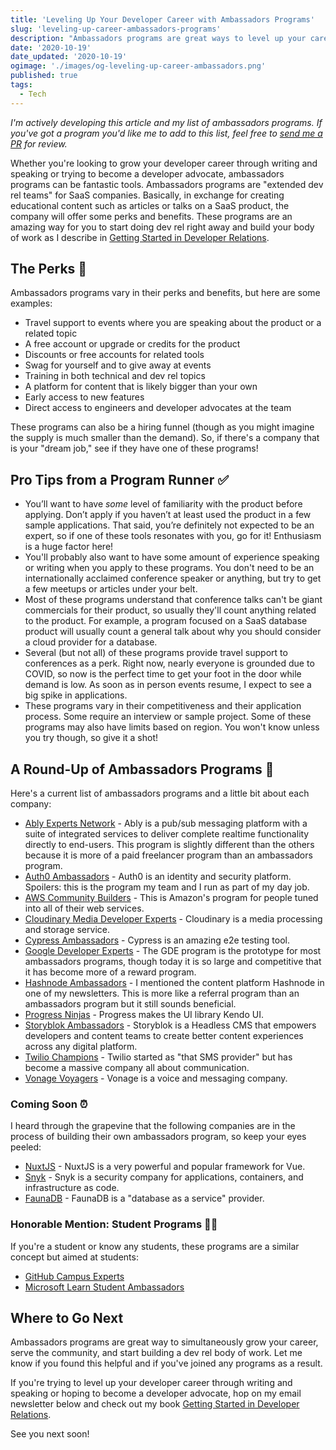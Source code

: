 ```yaml
---
title: 'Leveling Up Your Developer Career with Ambassadors Programs'
slug: 'leveling-up-career-ambassadors-programs'
description: "Ambassadors programs are great ways to level up your career as a developer or prepare for becoming a developer advocate. In this article, you'll learn what ambassadors programs are and what they can offer you. I've also curated a list of current ambassador programs for you."
date: '2020-10-19'
date_updated: '2020-10-19'
ogimage: './images/og-leveling-up-career-ambassadors.png'
published: true
tags:
  - Tech
---
```


_I'm actively developing this article and my list of ambassadors programs. If you've got a program you'd like me to add to this list, feel free to [send me a PR](https://github.com/samjulien/samjulien-com) for review._

Whether you're looking to grow your developer career through writing and speaking or trying to become a developer advocate, ambassadors programs can be fantastic tools. Ambassadors programs are "extended dev rel teams" for SaaS companies. Basically, in exchange for creating educational content such as articles or talks on a SaaS product, the company will offer some perks and benefits. These programs are an amazing way for you to start doing dev rel right away and build your body of work as I describe in [Getting Started in Developer Relations](http://www.gettingstartedindevrel.com).

## The Perks 🎉

Ambassadors programs vary in their perks and benefits, but here are some examples:

- Travel support to events where you are speaking about the product or a related topic
- A free account or upgrade or credits for the product
- Discounts or free accounts for related tools
- Swag for yourself and to give away at events
- Training in both technical and dev rel topics
- A platform for content that is likely bigger than your own
- Early access to new features
- Direct access to engineers and developer advocates at the team

These programs can also be a hiring funnel (though as you might imagine the supply is much smaller than the demand). So, if there's a company that is your "dream job," see if they have one of these programs!

## Pro Tips from a Program Runner ✅

- You’ll want to have _some_ level of familiarity with the product before applying. Don’t apply if you haven’t at least used the product in a few sample applications. That said, you’re definitely not expected to be an expert, so if one of these tools resonates with you, go for it! Enthusiasm is a huge factor here!
- You'll probably also want to have some amount of experience speaking or writing when you apply to these programs. You don't need to be an internationally acclaimed conference speaker or anything, but try to get a few meetups or articles under your belt.
- Most of these programs understand that conference talks can't be giant commercials for their product, so usually they'll count anything related to the product. For example, a program focused on a SaaS database product will usually count a general talk about why you should consider a cloud provider for a database.
- Several (but not all) of these programs provide travel support to conferences as a perk. Right now, nearly everyone is grounded due to COVID, so now is the perfect time to get your foot in the door while demand is low. As soon as in person events resume, I expect to see a big spike in applications.
- These programs vary in their competitiveness and their application process. Some require an interview or sample project. Some of these programs may also have limits based on region. You won't know unless you try though, so give it a shot!

## A Round-Up of Ambassadors Programs 🎠

Here's a current list of ambassadors programs and a little bit about each company:

- [Ably Experts Network](https://www.ably.io/experts-network) - Ably is a pub/sub messaging platform with a suite of integrated services to deliver complete realtime functionality directly to end-users. This program is slightly different than the others because it is more of a paid freelancer program than an ambassadors program.
- [Auth0 Ambassadors](https://auth0.com/ambassador-program) - Auth0 is an identity and security platform. Spoilers: this is the program my team and I run as part of my day job.
- [AWS Community Builders](https://aws.amazon.com/developer/community/community-builders/) - This is Amazon's program for people tuned into all of their web services.
- [Cloudinary Media Developer Experts](https://cloudinary.com/mde) - Cloudinary is a media processing and storage service.
- [Cypress Ambassadors](https://www.cypress.io/ambassadors/) - Cypress is an amazing e2e testing tool.
- [Google Developer Experts](https://developers.google.com/community/experts) - The GDE program is the prototype for most ambassadors programs, though today it is so large and competitive that it has become more of a reward program.
- [Hashnode Ambassadors](https://hashnode.com/ambassador) - I mentioned the content platform Hashnode in one of my newsletters. This is more like a referral program than an ambassadors program but it still sounds beneficial.
- [Progress Ninjas](https://www.telerik.com/ninjas) - Progress makes the UI library Kendo UI.
- [Storyblok Ambassadors](https://www.storyblok.com/ambassadors) - Storyblok is a Headless CMS that empowers developers and content teams to create better content experiences across any digital platform.
- [Twilio Champions](https://www.twilio.com/champions) - Twilio started as "that SMS provider" but has become a massive company all about communication.
- [Vonage Voyagers](https://developer.nexmo.com/voyagers) - Vonage is a voice and messaging company.

### Coming Soon ⏰

I heard through the grapevine that the following companies are in the process of building their own ambassadors program, so keep your eyes peeled:

- [NuxtJS](https://nuxtjs.org/team/) - NuxtJS is a very powerful and popular framework for Vue.
- [Snyk](https://snyk.io/) - Snyk is a security company for applications, containers, and infrastructure as code.
- [FaunaDB](https://fauna.com/) - FaunaDB is a "database as a service" provider.

### Honorable Mention: Student Programs 👩‍🎓

If you're a student or know any students, these programs are a similar concept but aimed at students:

- [GitHub Campus Experts](https://education.github.com/students/experts)
- [Microsoft Learn Student Ambassadors](https://studentambassadors.microsoft.com/)

## Where to Go Next

Ambassadors programs are great way to simultaneously grow your career, serve the community, and start building a dev rel body of work. Let me know if you found this helpful and if you've joined any programs as a result.

If you're trying to level up your developer career through writing and speaking or hoping to become a developer advocate, hop on my email newsletter below and check out my book [Getting Started in Developer Relations](http://www.gettingstartedindevrel.com).

See you next soon!
